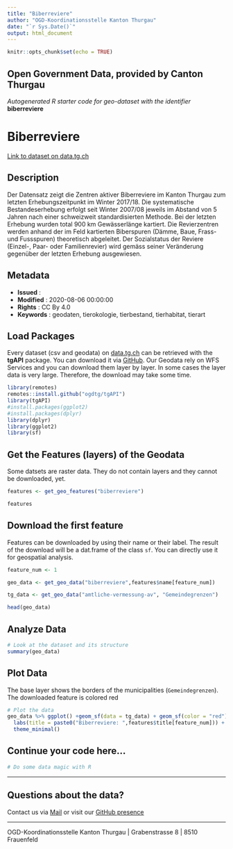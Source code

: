 ```yaml
---
title: "Biberreviere"
author: "OGD-Koordinationsstelle Kanton Thurgau"
date: "`r Sys.Date()`"
output: html_document
---
```


```r
knitr::opts_chunk$set(echo = TRUE)
```

## Open Government Data, provided by **Canton Thurgau**
*Autogenerated R starter code for geo-dataset with the identifier* **biberreviere**


# **Biberreviere**

[Link to dataset on data.tg.ch](https://data.tg.ch/explore/dataset/biberreviere/information/)

## Description

Der Datensatz zeigt die Zentren aktiver Biberreviere im Kanton Thurgau zum letzten Erhebungszeitpunkt im Winter 2017/18. Die systematische Bestandeserhebung erfolgt seit Winter 2007/08 jeweils im Abstand von 5 Jahren nach einer schweizweit standardisierten Methode. Bei der letzten Erhebung wurden total 900 km Gewässerlänge kartiert. Die Revierzentren werden anhand der im Feld kartierten Biberspuren (Dämme, Baue, Frass- und Fussspuren) theoretisch abgeleitet. Der Sozialstatus der Reviere (Einzel-, Paar- oder Familienrevier) wird gemäss seiner Veränderung gegenüber der letzten Erhebung ausgewiesen.

## Metadata

- **Issued**                   : 
- **Modified**                 : 2020-08-06 00:00:00
- **Rights**                   : CC By 4.0
- **Keywords**                 : geodaten, tierokologie, tierbestand, tierhabitat, tierart

## Load Packages

Every dataset (csv and geodata) on [data.tg.ch](https://data.tg.ch/pages/start/) can be retrieved with the **tgAPI** package. You can download it via [GitHub](https://github.com/ogdtg/tgAPI). Our Geodata rely on WFS Services and you can download them layer by layer. In some cases the layer data is very large. Therefore, the download may take some time.

```r
library(remotes)
remotes::install.github("ogdtg/tgAPI")
library(tgAPI)
#install.packages(ggplot2)
#install.packages(dplyr)
library(dplyr)
library(ggplot2)
library(sf)

```


## Get the Features (layers) of the Geodata

Some datsets are raster data. They do not contain layers and they cannot be downloaded, yet.

```r
features <- get_geo_features("biberreviere")

features
```


## Download the first feature

Features can be downloaded by using their name or their label. The result of the download will be a dat.frame of the class `sf`. You can directly use it for geospatial analysis.

```r

feature_num <- 1

geo_data <- get_geo_data("biberreviere",features$name[feature_num])

tg_data <- get_geo_data("amtliche-vermessung-av", "Gemeindegrenzen")

head(geo_data)
```


## Analyze Data

```r

# Look at the dataset and its structure
summary(geo_data)

```


## Plot Data

The base layer shows the borders of the municipalities (`Gemeindegrenzen`). The downloaded feature is colored red

```r

# Plot the data
geo_data %>% ggplot() +geom_sf(data = tg_data) + geom_sf(color = "red") +
  labs(title = paste0("Biberreviere: ",features$title[feature_num])) +
  theme_minimal()

```


## Continue your code here...


```r
# Do some data magic with R
```

------------------------------------------------------------------------

## Questions about the data?

Contact us via [Mail](mailto:ogd@tg.ch) or visit our [GitHub presence](https://github.com/ogdtg)


------------------------------------------------------------------------

OGD-Koordinationsstelle Kanton Thurgau | Grabenstrasse 8 | 8510 Frauenfeld
